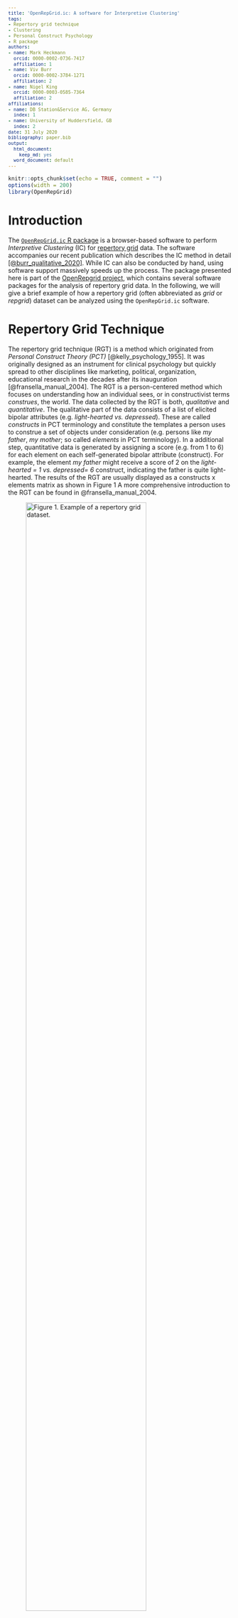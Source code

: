 ```yaml
---
title: 'OpenRepGrid.ic: A software for Interpretive Clustering'
tags:
- Repertory grid technique
- Clustering
- Personal Construct Psychology
- R package
authors:
- name: Mark Heckmann
  orcid: 0000-0002-0736-7417
  affiliation: 1
- name: Viv Burr
  orcid: 0000-0002-3784-1271
  affiliation: 2
- name: Nigel King
  orcid: 0000-0003-0585-7364
  affiliation: 2
affiliations:
- name: DB Station&Service AG, Germany
  index: 1
- name: University of Huddersfield, GB
  index: 2
date: 31 July 2020
bibliography: paper.bib
output:
  html_document:
    keep_md: yes
  word_document: default
---
```


<style type="text/css">
code.r{
  font-size: 12px;
}
pre {
  font-size: 12px
}
</style>


```r
knitr::opts_chunk$set(echo = TRUE, comment = "")
options(width = 200)
library(OpenRepGrid)
```

  
# Introduction

The [`OpenRepGrid.ic` R package](https://cran.r-project.org/web/packages/OpenRepGrid.ic/index.html) is a browser-based software to perform *Interpretive Clustering* (IC) for [repertory grid](https://en.wikipedia.org/wiki/Repertory_grid) data. The software accompanies our recent publication which describes the IC method in detail [[@burr_qualitative_2020]](https://doi.org/10.1080/14780887.2020.1794088). While IC can also be conducted by hand, using software support massively speeds up the process. The package presented here is part of the [OpenRepgrid project](http://openrepgrid.org/), which contains several software packages for the analysis of repertory grid data. In the following, we will give a brief example of how a repertory grid (often abbreviated as *grid* or *repgrid*) dataset can be analyzed using the `OpenRepGrid.ic` software.  


# Repertory Grid Technique 

The repertory grid technique (RGT) is a method which originated from *Personal Construct Theory (PCT)* [@kelly_psychology_1955]. It was originally designed as an instrument for clinical psychology but quickly spread to other disciplines like marketing, political, organization, educational research in the decades after its inauguration [@fransella_manual_2004]. The RGT is a person-centered method which focuses on understanding how an individual sees, or in constructivist terms *construes*, the world. The data collected by the RGT is both, *qualitative* and *quantitative*. The qualitative part of the data consists of a list of elicited bipolar attributes (e.g. *light-hearted vs. depressed*). These are called *constructs* in PCT terminology and constitute the templates a person uses to construe a set of objects under consideration (e.g. persons like *my father*, *my mother*; so called *elements* in PCT terminology). In a additional step, quantitative data is generated by assigning a score (e.g. from 1 to 6) for each element on each self-generated bipolar attribute (construct). For example, the element *my father* might receive a score of 2 on the *light-hearted = 1 vs. depressed= 6* construct, indicating the father is quite light-hearted. The results of the RGT are usually displayed as a constructs x elements matrix as shown in Figure 1 A more comprehensive introduction to the RGT can be found in  @fransella_manual_2004.


![**Figure 1.** Example of a repertory grid dataset.](img/01-bertin.png){ width=80% }


# Interpretive Clustering

IC is an idiographic method of interpretation which makes use of the qualitative and quantitative grid data. In addition to, for example, thematic analysis, IC not only takes into account the themes relevant in the participant's construing, but also the relation between the constructs via quantitative assessment. By assessing the constructs relations, implications which constructs hold for each other are identified. IC essentially identifies clusters of constructs which hold implications for each other. These clusters (or cliques) of constructs form the basis for a subsequent qualitative interpretation. We will provide a brief interpretation example below. The example builds on the analysis results the software generates as shown next. However, for a more thorough introduction to the IC method and comprehensive interpretations, the reader is referred to our publication [[@burr_qualitative_2020]](https://doi.org/10.1080/14780887.2020.1794088). 

# Running the software

The package can be downloaded from the CRAN repository via the R command `install.packages("OpenRepGrid.ic")`. The software is then started as follows.

```r
library(OpenRepGrid.ic)
ic()
```

Alternatively, there is a web version available under https://ic.openprepgrid.org. Below a screenshot of the user interface is displayed.

![**Figure 2.** Screenshot of the software.](img/02-screenshot.png)

The results of the IC analysis is not displayed interactively but is included into an MS Excel file that can be downloaded. Also the results of the intermediate IC steps as described in [@burr_qualitative_2020](https://doi.org/10.1080/14780887.2020.1794088) are contained. The main purpose of the software is to automate the cluster identification step of the IC procedure, which is a cumbersome and error-prone task if performed manually. In Figure 3, an extract of the analysis results using the grid data and settings as shown in Figure 2 are displayed and subsequently discussed.  

![**Figure 3.** Results of IC method.](img/03-analysis-result.png){ width=80% }


# Interpretation

>  TODO FOR VIV & NIGEL: Could you add a very brief interpretation example for (parts of) Sylvia's grid here (making reference to the image above)? Just enough so the reader can see why IC  may be interesting to perform and what one may learn. No need for comprehensiveness here. We only have several hunders words left.


# Contributing

In order to maximize the package's usefulness for the research community, we welcome participation in the package's development. Experienced R programmers are asked to make pull requests to the [`OpenRepGrid.ic` github repository](https://github.com/markheckmann/OpenRepGrid.ic), [report issues](https://github.com/markheckmann/OpenRepGrid.ic/issues), or commit code snippets. Non-technical oriented researchers are invited to send us feature requests or suggestions for improvement.


# References


